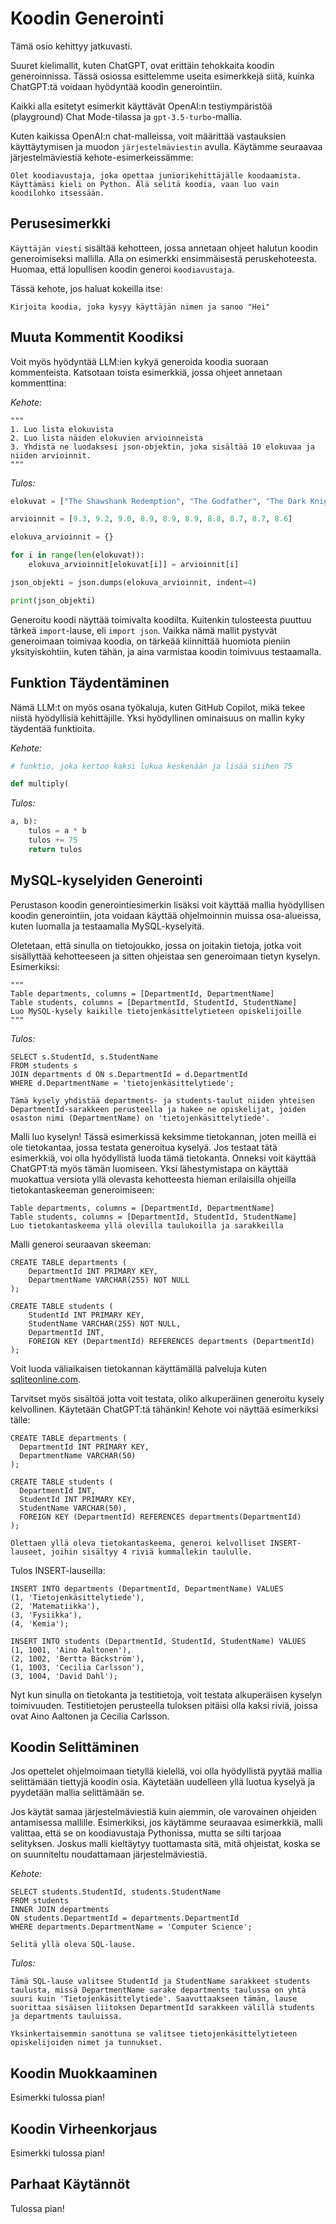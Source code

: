 # Koodin Generointi


<Callout emoji="⚠️">
  Tämä osio kehittyy jatkuvasti.
</Callout>

Suuret kielimallit, kuten ChatGPT, ovat erittäin tehokkaita koodin generoinnissa. Tässä osiossa esittelemme useita esimerkkejä siitä, kuinka ChatGPT:tä voidaan hyödyntää koodin generointiin.

Kaikki alla esitetyt esimerkit käyttävät OpenAI:n testiympäristöä (playground) Chat Mode-tilassa ja `gpt-3.5-turbo`-mallia.

Kuten kaikissa OpenAI:n chat-malleissa, voit määrittää vastauksien käyttäytymisen ja muodon `järjestelmäviestin` avulla. Käytämme seuraavaa järjestelmäviestiä kehote-esimerkeissämme:

```
Olet koodiavustaja, joka opettaa juniorikehittäjälle koodaamista. Käyttämäsi kieli on Python. Älä selitä koodia, vaan luo vain koodilohko itsessään.
```

## Perusesimerkki

`Käyttäjän viesti` sisältää kehotteen, jossa annetaan ohjeet halutun koodin generoimiseksi mallilla. Alla on esimerkki ensimmäisestä peruskehoteesta. Huomaa, että lopullisen koodin generoi `koodiavustaja`.

<Screenshot src={CODE1} alt="CODE1" />

Tässä kehote, jos haluat kokeilla itse:

```
Kirjoita koodia, joka kysyy käyttäjän nimen ja sanoo "Hei"
```

## Muuta Kommentit Koodiksi

Voit myös hyödyntää LLM:ien kykyä generoida koodia suoraan kommenteista. Katsotaan toista esimerkkiä, jossa ohjeet annetaan kommenttina:

*Kehote:*
```
"""
1. Luo lista elokuvista
2. Luo lista näiden elokuvien arvioinneista
3. Yhdistä ne luodaksesi json-objektin, joka sisältää 10 elokuvaa ja niiden arvioinnit.
"""
```

*Tulos:*
```python
elokuvat = ["The Shawshank Redemption", "The Godfather", "The Dark Knight", "Schindler's List", "Pulp Fiction", "The Lord of the Rings: The Return of the King", "Forrest Gump", "Star Wars: Episode V - The Empire Strikes Back", "Inception", "The Silence of the Lambs"]

arvioinnit = [9.3, 9.2, 9.0, 8.9, 8.9, 8.9, 8.8, 8.7, 8.7, 8.6]

elokuva_arvioinnit = {}

for i in range(len(elokuvat)):
    elokuva_arvioinnit[elokuvat[i]] = arvioinnit[i]

json_objekti = json.dumps(elokuva_arvioinnit, indent=4)

print(json_objekti)
```

Generoitu koodi näyttää toimivalta koodilta. Kuitenkin tulosteesta puuttuu tärkeä `import`-lause, eli `import json`. Vaikka nämä mallit pystyvät generoimaan toimivaa koodia, on tärkeää kiinnittää huomiota pieniin yksityiskohtiin, kuten tähän, ja aina varmistaa koodin toimivuus testaamalla.

## Funktion Täydentäminen

Nämä LLM:t on myös osana työkaluja, kuten GitHub Copilot, mikä tekee niistä hyödyllisiä kehittäjille. Yksi hyödyllinen ominaisuus on mallin kyky täydentää funktioita.

*Kehote:*
```python
# funktio, joka kertoo kaksi lukua keskenään ja lisää siihen 75

def multiply(
```

*Tulos:*
```python
a, b):
    tulos = a * b
    tulos += 75
    return tulos
```

## MySQL-kyselyiden Generointi

Perustason koodin generointiesimerkin lisäksi voit käyttää mallia hyödyllisen koodin generointiin, jota voidaan käyttää ohjelmoinnin muissa osa-alueissa, kuten luomalla ja testaamalla MySQL-kyselyitä.

Oletetaan, että sinulla on tietojoukko, jossa on joitakin tietoja, jotka voit sisällyttää kehotteeseen ja sitten ohjeistaa sen generoimaan tietyn kyselyn. Esimerkiksi:

```
"""
Table departments, columns = [DepartmentId, DepartmentName]
Table students, columns = [DepartmentId, StudentId, StudentName]
Luo MySQL-kysely kaikille tietojenkäsittelytieteen opiskelijoille
"""
```

*Tulos:*
```
SELECT s.StudentId, s.StudentName
FROM students s
JOIN departments d ON s.DepartmentId = d.DepartmentId
WHERE d.DepartmentName = 'tietojenkäsittelytiede';

Tämä kysely yhdistää departments- ja students-taulut niiden yhteisen DepartmentId-sarakkeen perusteella ja hakee ne opiskelijat, joiden osaston nimi (DepartmentName) on 'tietojenkäsittelytiede'.
```

Malli luo kyselyn! Tässä esimerkissä keksimme tietokannan, joten meillä ei ole tietokantaa, jossa testata generoitua kyselyä. Jos testaat tätä esimerkkiä, voi olla hyödyllistä luoda tämä tietokanta. Onneksi voit käyttää ChatGPT:tä myös tämän luomiseen. Yksi lähestymistapa on käyttää muokattua versiota yllä olevasta kehotteesta hieman erilaisilla ohjeilla tietokantaskeeman generoimiseen:

```
Table departments, columns = [DepartmentId, DepartmentName]
Table students, columns = [DepartmentId, StudentId, StudentName]
Luo tietokantaskeema yllä olevilla taulukoilla ja sarakkeilla
```

Malli generoi seuraavan skeeman:

```
CREATE TABLE departments (
    DepartmentId INT PRIMARY KEY,
    DepartmentName VARCHAR(255) NOT NULL
);

CREATE TABLE students (
    StudentId INT PRIMARY KEY,
    StudentName VARCHAR(255) NOT NULL,
    DepartmentId INT,
    FOREIGN KEY (DepartmentId) REFERENCES departments (DepartmentId)
);
```

Voit luoda väliaikaisen tietokannan käyttämällä palveluja kuten [sqliteonline.com](https://sqliteonline.com/).

Tarvitset myös sisältöä jotta voit testata, oliko alkuperäinen generoitu kysely kelvollinen. Käytetään ChatGPT:tä tähänkin! Kehote voi näyttää esimerkiksi tälle:

```
CREATE TABLE departments (
  DepartmentId INT PRIMARY KEY,
  DepartmentName VARCHAR(50)
);

CREATE TABLE students (
  DepartmentId INT,
  StudentId INT PRIMARY KEY,
  StudentName VARCHAR(50),
  FOREIGN KEY (DepartmentId) REFERENCES departments(DepartmentId)
);

Olettaen yllä oleva tietokantaskeema, generoi kelvolliset INSERT-lauseet, joihin sisältyy 4 riviä kummallekin taululle.
```

Tulos INSERT-lauseilla:

```
INSERT INTO departments (DepartmentId, DepartmentName) VALUES
(1, 'Tietojenkäsittelytiede'),
(2, 'Matematiikka'),
(3, 'Fysiikka'),
(4, 'Kemia');

INSERT INTO students (DepartmentId, StudentId, StudentName) VALUES
(1, 1001, 'Aino Aaltonen'),
(2, 1002, 'Bertta Bäckström'),
(1, 1003, 'Cecilia Carlsson'),
(3, 1004, 'David Dahl');
```

Nyt kun sinulla on tietokanta ja testitietoja, voit testata alkuperäisen kyselyn toimivuuden. Testitietojen perusteella tuloksen pitäisi olla kaksi riviä, joissa ovat Aino Aaltonen ja Cecilia Carlsson.

## Koodin Selittäminen
Jos opettelet ohjelmoimaan tietyllä kielellä, voi olla hyödyllistä pyytää mallia selittämään tiettyjä koodin osia. Käytetään uudelleen yllä luotua kyselyä ja pyydetään mallia selittämään se.

Jos käytät samaa järjestelmäviestiä kuin aiemmin, ole varovainen ohjeiden antamisessa mallille. Esimerkiksi, jos käytämme seuraavaa esimerkkiä, malli valittaa, että se on koodiavustaja Pythonissa, mutta se silti tarjoaa selityksen. Joskus malli kieltäytyy tuottamasta sitä, mitä ohjeistat, koska se on suunniteltu noudattamaan järjestelmäviestiä.

*Kehote:*

```
SELECT students.StudentId, students.StudentName
FROM students
INNER JOIN departments
ON students.DepartmentId = departments.DepartmentId
WHERE departments.DepartmentName = 'Computer Science';

Selitä yllä oleva SQL-lause.
```

*Tulos:*

```
Tämä SQL-lause valitsee StudentId ja StudentName sarakkeet students taulusta, missä DepartmentName sarake departments taulussa on yhtä suuri kuin 'Tietojenkäsittelytiede'. Saavuttaakseen tämän, lause suorittaa sisäisen liitoksen DepartmentId sarakkeen välillä students ja departments tauluissa.

Yksinkertaisemmin sanottuna se valitsee tietojenkäsittelytieteen opiskelijoiden nimet ja tunnukset.
```

## Koodin Muokkaaminen
Esimerkki tulossa pian!

## Koodin Virheenkorjaus
Esimerkki tulossa pian!

## Parhaat Käytännöt
Tulossa pian!
